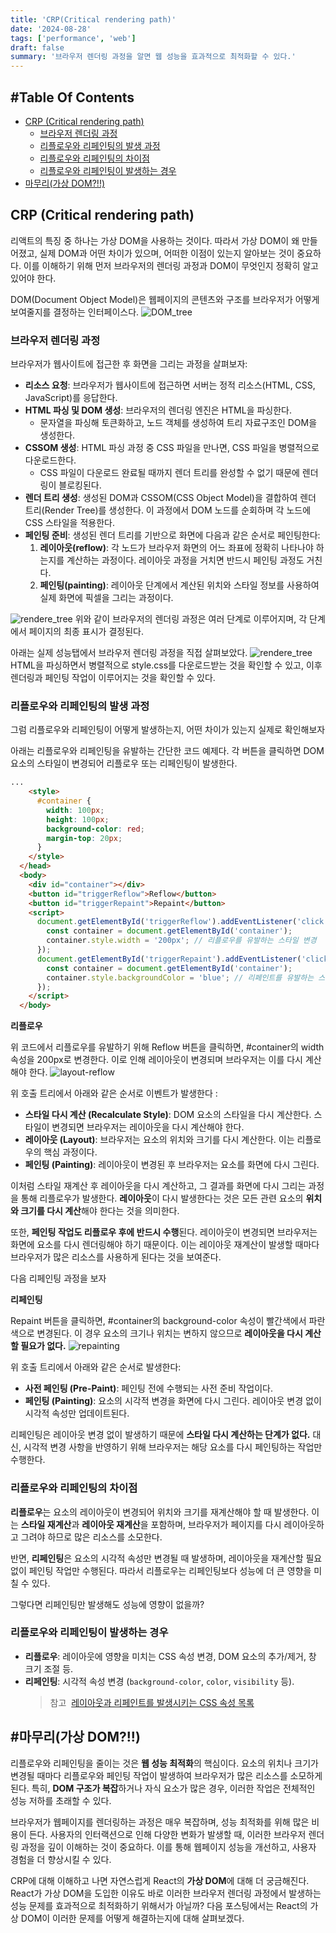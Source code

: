 ```yaml
---
title: 'CRP(Critical rendering path)'
date: '2024-08-28'
tags: ['performance', 'web']
draft: false
summary: '브라우저 렌더링 과정을 알면 웹 성능을 효과적으로 최적화할 수 있다.'
---
```


## #Table Of Contents

- [CRP (Critical rendering path)](#crp-critical-rendering-path)
  - [브라우저 렌더링 과정](#브라우저-렌더링-과정)
  - [리플로우와 리페인팅의 발생 과정](#리플로우와-리페인팅의-발생-과정)
  - [리플로우와 리페인팅의 차이점](#리플로우와-리페인팅의-차이점)
  - [리플로우와 리페인팅이 발생하는 경우](#리플로우와-리페인팅이-발생하는-경우)
- [마무리(가상 DOM?!!)](<#마무리(가상-dom?!!)>)

## CRP (Critical rendering path)

리액트의 특징 중 하나는 가상 DOM을 사용하는 것이다. 따라서 가상 DOM이 왜 만들어졌고, 실제 DOM과 어떤 차이가 있으며, 어떠한 이점이 있는지 알아보는 것이 중요하다. 이를 이해하기 위해 먼저 브라우저의 렌더링 과정과 DOM이 무엇인지 정확히 알고 있어야 한다.

DOM(Document Object Model)은 웹페이지의 콘텐츠와 구조를 브라우저가 어떻게 보여줄지를 결정하는 인터페이스다.
![DOM_tree](/jangth/static/images/web/crp/DOM_tree.jpeg)

### 브라우저 렌더링 과정

브라우저가 웹사이트에 접근한 후 화면을 그리는 과정을 살펴보자:

- **리소스 요청**: 브라우저가 웹사이트에 접근하면 서버는 정적 리소스(HTML, CSS, JavaScript)를 응답한다.
- **HTML 파싱 및 DOM 생성**: 브라우저의 렌더링 엔진은 HTML을 파싱한다.
  - 문자열을 파싱해 토큰화하고, 노드 객체를 생성하여 트리 자료구조인 DOM을 생성한다.
- **CSSOM 생성**: HTML 파싱 과정 중 CSS 파일을 만나면, CSS 파일을 병렬적으로 다운로드한다.
  - CSS 파일이 다운로드 완료될 때까지 렌더 트리를 완성할 수 없기 때문에 렌더링이 블로킹된다.
- **렌더 트리 생성**: 생성된 DOM과 CSSOM(CSS Object Model)을 결합하여 렌더 트리(Render Tree)를 생성한다. 이 과정에서 DOM 노드를 순회하며 각 노드에 CSS 스타일을 적용한다.
- **페인팅 준비**: 생성된 렌더 트리를 기반으로 화면에 다음과 같은 순서로 페인팅한다:
  1. **레이아웃(reflow)**: 각 노드가 브라우저 화면의 어느 좌표에 정확히 나타나야 하는지를 계산하는 과정이다. 레이아웃 과정을 거치면 반드시 페인팅 과정도 거친다.
  2. **페인팅(painting)**: 레이아웃 단계에서 계산된 위치와 스타일 정보를 사용하여 실제 화면에 픽셀을 그리는 과정이다.

![rendere_tree](/jangth/static/images/web/crp/rendere_tree.png)
위와 같이 브라우저의 렌더링 과정은 여러 단계로 이루어지며, 각 단계에서 페이지의 최종 표시가 결정된다.

아래는 실제 성능탭에서 브라우저 렌더링 과정을 직접 살펴보았다.
![rendere_tree](/jangth/static/images/web/crp/browser_rendering_performance.png)
HTML을 파싱하면서 병렬적으로 style.css를 다운로드받는 것을 확인할 수 있고, 이후 렌더링과 페인팅 작업이 이루어지는 것을 확인할 수 있다.

### 리플로우와 리페인팅의 발생 과정

그럼 리플로우와 리페인팅이 어떻게 발생하는지, 어떤 차이가 있는지 실제로 확인해보자

아래는 리플로우와 리페인팅을 유발하는 간단한 코드 예제다. 각 버튼을 클릭하면 DOM 요소의 스타일이 변경되어 리플로우 또는 리페인팅이 발생한다.

```html
...
    <style>
      #container {
        width: 100px;
        height: 100px;
        background-color: red;
        margin-top: 20px;
      }
    </style>
  </head>
  <body>
    <div id="container"></div>
    <button id="triggerReflow">Reflow</button>
    <button id="triggerRepaint">Repaint</button>
    <script>
      document.getElementById('triggerReflow').addEventListener('click', function () {
        const container = document.getElementById('container');
        container.style.width = '200px'; // 리플로우를 유발하는 스타일 변경
      });
      document.getElementById('triggerRepaint').addEventListener('click', function () {
        const container = document.getElementById('container');
        container.style.backgroundColor = 'blue'; // 리페인트를 유발하는 스타일 변경
      });
    </script>
  </body>
```

**리플로우**

위 코드에서 리플로우를 유발하기 위해 Reflow 버튼을 클릭하면, #container의 width 속성을 200px로 변경한다. 이로 인해 레이아웃이 변경되며 브라우저는 이를 다시 계산해야 한다.
![layout-reflow](/jangth/static/images/web/crp/layout-reflow.png)

위 호출 트리에서 아래와 같은 순서로 이벤트가 발생한다 :

- **스타일 다시 계산 (Recalculate Style)**: DOM 요소의 스타일을 다시 계산한다. 스타일이 변경되면 브라우저는 레이아웃을 다시 계산해야 한다.
- **레이아웃 (Layout)**: 브라우저는 요소의 위치와 크기를 다시 계산한다. 이는 리플로우의 핵심 과정이다.
- **페인팅 (Painting)**: 레이아웃이 변경된 후 브라우저는 요소를 화면에 다시 그린다.

이처럼 스타일 재계산 후 레이아웃을 다시 계산하고, 그 결과를 화면에 다시 그리는 과정을 통해 리플로우가 발생한다. **레이아웃**이 다시 발생한다는 것은 모든 관련 요소의 **위치와 크기를 다시 계산**해야 한다는 것을 의미한다.

또한, **페인팅 작업도 리플로우 후에 반드시 수행**된다. 레이아웃이 변경되면 브라우저는 화면에 요소를 다시 렌더링해야 하기 때문이다. 이는 레이아웃 재계산이 발생할 때마다 브라우저가 많은 리소스를 사용하게 된다는 것을 보여준다.

다음 리페인팅 과정을 보자

**리페인팅**

Repaint 버튼을 클릭하면, #container의 background-color 속성이 빨간색에서 파란색으로 변경된다. 이 경우 요소의 크기나 위치는 변하지 않으므로 **레이아웃을 다시 계산할 필요가 없다.**
![repainting](/jangth/static/images/web/crp/repainting.png)

위 호출 트리에서 아래와 같은 순서로 발생한다:

- **사전 페인팅 (Pre-Paint)**: 페인팅 전에 수행되는 사전 준비 작업이다.
- **페인팅 (Painting)**: 요소의 시각적 변경을 화면에 다시 그린다. 레이아웃 변경 없이 시각적 속성만 업데이트된다.

리페인팅은 레이아웃 변경 없이 발생하기 때문에 **스타일 다시 계산하는 단계가 없다.** 대신, 시각적 변경 사항을 반영하기 위해 브라우저는 해당 요소를 다시 페인팅하는 작업만 수행한다.

### 리플로우와 리페인팅의 차이점

**리플로우**는 요소의 레이아웃이 변경되어 위치와 크기를 재계산해야 할 때 발생한다. 이는 **스타일 재계산**과 **레이아웃 재계산**을 포함하며, 브라우저가 페이지를 다시 레이아웃하고 그려야 하므로 많은 리소스를 소모한다.

반면, **리페인팅**은 요소의 시각적 속성만 변경될 때 발생하며, 레이아웃을 재계산할 필요 없이 페인팅 작업만 수행된다. 따라서 리플로우는 리페인팅보다 성능에 더 큰 영향을 미칠 수 있다.

그렇다면 리페인팅만 발생해도 성능에 영향이 없을까?

### 리플로우와 리페인팅이 발생하는 경우

- **리플로우**: 레이아웃에 영향을 미치는 CSS 속성 변경, DOM 요소의 추가/제거, 창 크기 조절 등.
- **리페인팅**: 시각적 속성 변경 (`background-color`, `color`, `visibility` 등).
  > 참고  [레이아웃과 리페인트를 발생시키는 CSS 속성 목록](https://docs.google.com/spreadsheets/u/0/d/1Hvi0nu2wG3oQ51XRHtMv-A_ZlidnwUYwgQsPQUg1R2s/pub?single=true&gid=0&output=html)

## #마무리(가상 DOM?!!)

리플로우와 리페인팅을 줄이는 것은 **웹 성능 최적화**의 핵심이다. 요소의 위치나 크기가 변경될 때마다 리플로우와 페인팅 작업이 발생하여 브라우저가 많은 리소스를 소모하게 된다. 특히, **DOM 구조가 복잡**하거나 자식 요소가 많은 경우, 이러한 작업은 전체적인 성능 저하를 초래할 수 있다.

브라우저가 웹페이지를 렌더링하는 과정은 매우 복잡하며, 성능 최적화를 위해 많은 비용이 든다. 사용자의 인터랙션으로 인해 다양한 변화가 발생할 때, 이러한 브라우저 렌더링 과정을 깊이 이해하는 것이 중요하다. 이를 통해 웹페이지 성능을 개선하고, 사용자 경험을 더 향상시킬 수 있다.

CRP에 대해 이해하고 나면 자연스럽게 React의 **가상 DOM**에 대해 더 궁금해진다. React가 가상 DOM을 도입한 이유도 바로 이러한 브라우저 렌더링 과정에서 발생하는 성능 문제를 효과적으로 최적화하기 위해서가 아닐까? 다음 포스팅에서는 React의 가상 DOM이 이러한 문제를 어떻게 해결하는지에 대해 살펴보겠다.
